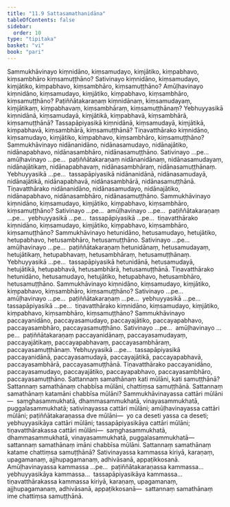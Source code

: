 ```yaml
---
title: "11.9 Sattasamathanidāna"
tableOfContents: false
sidebar:
  order: 10
type: "tipitaka"
basket: "vi"
book: "pari"
---
```



<DynamicBreadcrumb />

<Division number="352" book="pari" bookNo="5" page="273">

<Paragraph number="1738" book="pari">
Sammukhāvinayo kiṃnidāno, kiṃsamudayo, kiṃjātiko, kiṃpabhavo, kiṃsambhāro kiṃsamuṭṭhāno? Sativinayo kiṃnidāno, kiṃsamudayo, kiṃjātiko, kiṃpabhavo, kiṃsambhāro, kiṃsamuṭṭhāno? Amūḷhavinayo kiṃnidāno, kiṃsamudayo, kiṃjātiko, kiṃpabhavo, kiṃsambhāro, kiṃsamuṭṭhāno? Paṭiññātakaraṇaṃ kiṃnidānaṃ, kiṃsamudayaṃ, kiṃjātikaṃ, kiṃpabhavaṃ, kiṃsambhāraṃ, kiṃsamuṭṭhānaṃ? Yebhuyyasikā kiṃnidānā, kiṃsamudayā, kiṃjātikā, kiṃpabhavā, kiṃsambhārā, kiṃsamuṭṭhānā? Tassapāpiyasikā kiṃnidānā, kiṃsamudayā, kiṃjātikā, kiṃpabhavā, kiṃsambhārā, kiṃsamuṭṭhānā? Tiṇavatthārako kiṃnidāno, kiṃsamudayo, kiṃjātiko, kiṃpabhavo, kiṃsambhāro, kiṃsamuṭṭhāno?
</Paragraph>

<Paragraph number="1739" book="pari">
Sammukhāvinayo nidānanidāno, nidānasamudayo, nidānajātiko, nidānapabhavo, nidānasambhāro, nidānasamuṭṭhāno. Sativinayo …pe…  amūḷhavinayo …pe…  paṭiññātakaraṇaṃ nidānanidānaṃ, nidānasamudayaṃ, nidānajātikaṃ, nidānapabhavaṃ, nidānasambhāraṃ, nidānasamuṭṭhānaṃ. Yebhuyyasikā …pe…  tassapāpiyasikā nidānanidānā, nidānasamudayā, nidānajātikā, nidānapabhavā, nidānasambhārā, nidānasamuṭṭhānā. Tiṇavatthārako nidānanidāno, nidānasamudayo, nidānajātiko, nidānapabhavo, nidānasambhāro, nidānasamuṭṭhāno.
</Paragraph>

<Paragraph number="1740" book="pari">
Sammukhāvinayo kiṃnidāno, kiṃsamudayo, kiṃjātiko, kiṃpabhavo, kiṃsambhāro, kiṃsamuṭṭhāno? Sativinayo …pe…  amūḷhavinayo …pe…  paṭiññātakaraṇaṃ …pe…  yebhuyyasikā …pe…  tassapāpiyasikā …pe…  tiṇavatthārako kiṃnidāno, kiṃsamudayo, kiṃjātiko, kiṃpabhavo, kiṃsambhāro, kiṃsamuṭṭhāno?
</Paragraph>

<Paragraph number="1741" book="pari">
Sammukhāvinayo hetunidāno, hetusamudayo, hetujātiko, hetupabhavo, hetusambhāro, hetusamuṭṭhāno. Sativinayo …pe…  amūḷhavinayo …pe…  paṭiññātakaraṇaṃ hetunidānaṃ, hetusamudayaṃ, hetujātikaṃ, hetupabhavaṃ, hetusambhāraṃ, hetusamuṭṭhānaṃ. Yebhuyyasikā …pe…  tassapāpiyasikā hetunidānā, hetusamudayā, hetujātikā, hetupabhavā, hetusambhārā, hetusamuṭṭhānā. Tiṇavatthārako hetunidāno, hetusamudayo, hetujātiko, hetupabhavo, hetusambhāro, hetusamuṭṭhāno.
</Paragraph>

<Paragraph number="1742" book="pari">
Sammukhāvinayo kiṃnidāno, kiṃsamudayo, kiṃjātiko, kiṃpabhavo, kiṃsambhāro, kiṃsamuṭṭhāno? Sativinayo …pe…  amūḷhavinayo …pe…  paṭiññātakaraṇaṃ …pe…  yebhuyyasikā …pe…  tassapāpiyasikā …pe…  tiṇavatthārako kiṃnidāno, kiṃsamudayo, kiṃjātiko, kiṃpabhavo, kiṃsambhāro, kiṃsamuṭṭhāno? Sammukhāvinayo paccayanidāno, paccayasamudayo, paccayajātiko, paccayapabhavo, paccayasambhāro, paccayasamuṭṭhāno. Sativinayo …pe…  amūḷhavinayo …pe…  paṭiññātakaraṇaṃ paccayanidānaṃ, paccayasamudayaṃ, paccayajātikaṃ, paccayapabhavaṃ, paccayasambhāraṃ, paccayasamuṭṭhānaṃ. Yebhuyyasikā …pe…  tassapāpiyasikā paccayanidānā, paccayasamudayā, paccayajātikā, paccayapabhavā, paccayasambhārā, paccayasamuṭṭhānā. Tiṇavatthārako paccayanidāno, paccayasamudayo, paccayajātiko, paccayapabhavo, paccayasambhāro, paccayasamuṭṭhāno.
</Paragraph>

</Division>
<Division number="353" book="pari" bookNo="5" page="274">

<Paragraph number="1743" book="pari">
Sattannaṃ samathānaṃ kati mūlāni, kati samuṭṭhānā? Sattannaṃ samathānaṃ chabbīsa mūlāni, chattiṃsa samuṭṭhānā. Sattannaṃ samathānaṃ katamāni chabbīsa mūlāni? Sammukhāvinayassa cattāri mūlāni—  saṃghasammukhatā, dhammasammukhatā, vinayasammukhatā, puggalasammukhatā; sativinayassa cattāri mūlāni; amūḷhavinayassa cattāri mūlāni; paṭiññātakaraṇassa dve mūlāni—  yo ca deseti yassa ca deseti; yebhuyyasikāya cattāri mūlāni; tassapāpiyasikāya cattāri mūlāni; tiṇavatthārakassa cattāri mūlāni—  saṃghasammukhatā, dhammasammukhatā, vinayasammukhatā, puggalasammukhatā—  sattannaṃ samathānaṃ imāni chabbīsa mūlāni.
</Paragraph>

<Paragraph number="1744" book="pari">
Sattannaṃ samathānaṃ katame chattiṃsa samuṭṭhānā? Sativinayassa kammassa kiriyā, karaṇaṃ, upagamanaṃ, ajjhupagamanaṃ, adhivāsanā, appaṭikkosanā. Amūḷhavinayassa kammassa …pe…  paṭiññātakaraṇassa kammassa…  yebhuyyasikāya kammassa…  tassapāpiyasikāya kammassa…  tiṇavatthārakassa kammassa kiriyā, karaṇaṃ, upagamanaṃ, ajjhupagamanaṃ, adhivāsanā, appaṭikkosanā—  sattannaṃ samathānaṃ ime chattiṃsa samuṭṭhānā.
</Paragraph>
</Division>